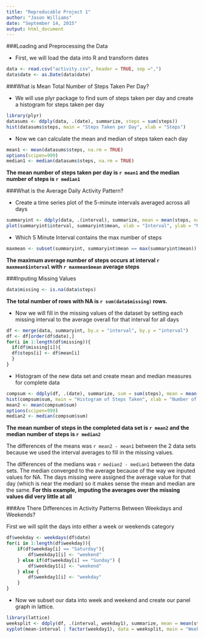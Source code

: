 ```yaml
---
title: "Reproducable Project 1"
author: "Jason Williams"
date: "September 14, 2015"
output: html_document
---
```


###Loading and Preprocessing the Data

* First, we will load the data into R and transform dates

```r
data <- read.csv("activity.csv", header = TRUE, sep =",")
data$date <- as.Date(data$date)
```


###What is Mean Total Number of Steps Taken Per Day?

* We will use plyr package to find sum of steps taken per day and create a histogram for steps taken per day

```r
library(plyr)
datasums <- ddply(data, .(date), summarize, steps = sum(steps))
hist(datasums$steps, main = "Steps Taken per Day", xlab = "Steps")
```

* Now we can calculate the mean and median of steps taken each day

```r
mean1 <- mean(datasums$steps, na.rm = TRUE)
options(scipen=999)
median1 <- median(datasums$steps, na.rm = TRUE)
```

**The mean number of steps taken per day is `r mean1` and the median number of steps is `r median1`**


###What is the Average Daily Activity Pattern?

* Create a time series plot of the 5-minute intervals averaged across all days

```r
summaryint <- ddply(data, .(interval), summarize, mean = mean(steps, na.rm = TRUE))
plot(summaryint$interval, summaryint$mean, xlab = "Interval", ylab = "Mean of Steps Taken")
```

* Which 5 Minute Interval contains the max number of steps

```R
maxmean <- subset(summaryint, summaryint$mean == max(summaryint$mean))
```
**The maximum average number of steps occurs at interval `r maxmean$interval` with `r maxmean$mean` average steps**

###Inputing Missing Values

```R
data$missing <- is.na(data$steps)
```

**The total number of rows with NA is `r sum(data$missing)` rows.**

* Now we will fill in the missing values of the dataset by setting each missing interval to the average overall for that interval for all days

```R
df <- merge(data, summaryint, by.x = "interval", by.y = "interval")
df <- df[order(df$date),]
for(i in 1:length(df$missing)){
  if(df$missing[i]){
  df$steps[i] <- df$mean[i]
  }
}
```

* Histogram of the new data set and create mean and median measures for complete data

```R
compsum <- ddply(df, .(date), summarize, sum = sum(steps), mean = mean(steps), median = median(steps))
hist(compsum$sum, main = "Histogram of Steps Taken", xlab = "Number of Steps Taken")
mean2 <- mean(compsum$sum)
options(scipen=999)
median2 <- median(compsum$sum)
```

**The mean number of steps in the completed data set is `r mean2` and the median number of steps is `r median2`**

The differences of the means was `r mean2 - mean1` between the 2 data sets because we used the interval averages to fill in the missing values. 

The differences of the medians was `r median2 - median1` between the data sets. The median converged to the average because of the way we inputed values for NA. The days missing were assigned the average value for that day (which is near the median) so it makes sense the mean and median are the same. **For this example, imputing the averages over the missing values did very little at all** 

###Are There Differences in Activity Patterns Between Weekdays and Weekends? 

First we will split the days into either a week or weekends category

```R
df$weekday <- weekdays(df$date)
for(i in 1:length(df$weekday)){
    if(df$weekday[i] == "Saturday"){
        df$weekday1[i] <- "weekend" 
    } else if(df$weekday[i] == "Sunday") {
        df$weekday1[i] <- "weekend"
    } else {
        df$weekday1[i] <- "weekday"
    }
}
```

* Now we subset our data into week and weekend and create our panel graph in lattice. 

```R
library(lattice)
weeksplit <- ddply(df, .(interval, weekday1), summarize, mean = mean(steps))
xyplot(mean~interval | factor(weekday1), data = weeksplit, main = "Weekend vs Weekday Step Data", xlab = "Interval", ylab = "Mean Steps Taken")
```